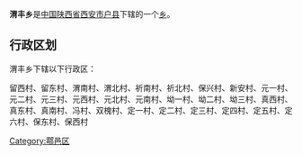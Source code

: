 {{中国乡级行政区
|行政区全称 = 渭丰乡
|景观照片文件名 = 
|景观照片描述 = 
|汉语拼音 =
|其他语言 = 
|其他语言名称 = 
|位置图文件名 = 
|位置图描述 = 
|自定义图片=
|上级行政区 = [[陕西省|陕西省]][[西安市|西安市]][[户县|户县]]
|行政区类别 = [[乡级行政区|乡]]
|行政区划代码 = 
|行政区划 = 
|村委会 = 
|居委会 = 
|建置时间 = 
|领导职位 = 
|领导名称 = 
|政府驻地 = 
|毗邻 = 
|地理坐标 = 
|总面积 = 
|总人口 = 
|户籍人口 = 
|户籍人口年份 = 
|常住人口 = 
|常住人口年份 = 
|人口密度 = 
|GDP = 
|邮政编码 = 
|电话区号 = 
|官方网站 = 
|网站名称 = 
}}
'''渭丰乡'''是[[中华人民共和国|中国]][[陕西省|陕西省]][[西安市|西安市]][[户县|户县]]下辖的一个[[乡级行政区|乡]]。

== 行政区划 ==
渭丰乡下辖以下行政区：

留西村、留东村、渭南村、渭北村、祈南村、祈北村、保兴村、新安村、元一村、元二村、元三村、元西村、元北村、元南村、坳一村、坳二村、坳三村、真西村、真东村、真南村、冯村、双槐村、定一村、定二村、定三村、定四村、定五村、定六村、保东村、保西村

{{陕西小作品}}
{{鄠邑区行政区划}}

[[Category:鄠邑区|Category:鄠邑区]]